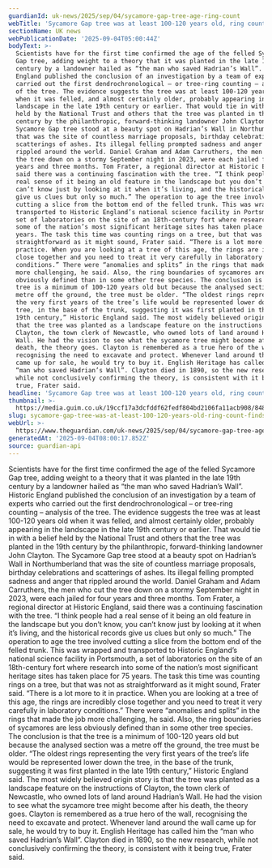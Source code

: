 ```yaml
---
guardianId: uk-news/2025/sep/04/sycamore-gap-tree-age-ring-count
webTitle: 'Sycamore Gap tree was at least 100-120 years old, ring count finds'
sectionName: UK news
webPublicationDate: '2025-09-04T05:00:44Z'
bodyText: >-
  Scientists have for the first time confirmed the age of the felled Sycamore
  Gap tree, adding weight to a theory that it was planted in the late 19th
  century by a landowner hailed as “the man who saved Hadrian’s Wall”. Historic
  England published the conclusion of an investigation by a team of experts who
  carried out the first dendrochronological – or tree-ring counting – analysis
  of the tree. The evidence suggests the tree was at least 100-120 years old
  when it was felled, and almost certainly older, probably appearing in the
  landscape in the late 19th century or earlier. That would tie in with a belief
  held by the National Trust and others that the tree was planted in the 19th
  century by the philanthropic, forward-thinking landowner John Clayton. The
  Sycamore Gap tree stood at a beauty spot on Hadrian’s Wall in Northumberland
  that was the site of countless marriage proposals, birthday celebrations and
  scatterings of ashes. Its illegal felling prompted sadness and anger that
  rippled around the world. Daniel Graham and Adam Carruthers, the men who cut
  the tree down on a stormy September night in 2023, were each jailed for four
  years and three months. Tom Frater, a regional director at Historic England,
  said there was a continuing fascination with the tree. “I think people had a
  real sense of it being an old feature in the landscape but you don’t know, you
  can’t know just by looking at it when it’s living, and the historical records
  give us clues but only so much.” The operation to age the tree involved
  cutting a slice from the bottom end of the felled trunk. This was wrapped and
  transported to Historic England’s national science facility in Portsmouth, a
  set of laboratories on the site of an 18th-century fort where research into
  some of the nation’s most significant heritage sites has taken place for 75
  years. The task this time was counting rings on a tree, but that was not as
  straightforward as it might sound, Frater said. “There is a lot more to it in
  practice. When you are looking at a tree of this age, the rings are incredibly
  close together and you need to treat it very carefully in laboratory
  conditions.” There were “anomalies and splits” in the rings that made the job
  more challenging, he said. Also, the ring boundaries of sycamores are less
  obviously defined than in some other tree species. The conclusion is that the
  tree is a minimum of 100-120 years old but because the analysed section was a
  metre off the ground, the tree must be older. “The oldest rings representing
  the very first years of the tree’s life would be represented lower down the
  tree, in the base of the trunk, suggesting it was first planted in the late
  19th century,” Historic England said. The most widely believed origin story is
  that the tree was planted as a landscape feature on the instructions of
  Clayton, the town clerk of Newcastle, who owned lots of land around Hadrian’s
  Wall. He had the vision to see what the sycamore tree might become after his
  death, the theory goes. Clayton is remembered as a true hero of the wall,
  recognising the need to excavate and protect. Whenever land around the wall
  came up for sale, he would try to buy it. English Heritage has called him the
  “man who saved Hadrian’s Wall”. Clayton died in 1890, so the new research,
  while not conclusively confirming the theory, is consistent with it being
  true, Frater said.
headline: 'Sycamore Gap tree was at least 100-120 years old, ring count finds'
thumbnail: >-
  https://media.guim.co.uk/19ccf17a3dcfddf62fedf804bd2106fa11acb908/848_0_4680_3744/500.jpg
slug: sycamore-gap-tree-was-at-least-100-120-years-old-ring-count-finds
webUrl: >-
  https://www.theguardian.com/uk-news/2025/sep/04/sycamore-gap-tree-age-ring-count
generatedAt: '2025-09-04T08:00:17.852Z'
source: guardian-api
---
```

Scientists have for the first time confirmed the age of the felled Sycamore Gap tree, adding weight to a theory that it was planted in the late 19th century by a landowner hailed as “the man who saved Hadrian’s Wall”. Historic England published the conclusion of an investigation by a team of experts who carried out the first dendrochronological – or tree-ring counting – analysis of the tree. The evidence suggests the tree was at least 100-120 years old when it was felled, and almost certainly older, probably appearing in the landscape in the late 19th century or earlier. That would tie in with a belief held by the National Trust and others that the tree was planted in the 19th century by the philanthropic, forward-thinking landowner John Clayton. The Sycamore Gap tree stood at a beauty spot on Hadrian’s Wall in Northumberland that was the site of countless marriage proposals, birthday celebrations and scatterings of ashes. Its illegal felling prompted sadness and anger that rippled around the world. Daniel Graham and Adam Carruthers, the men who cut the tree down on a stormy September night in 2023, were each jailed for four years and three months. Tom Frater, a regional director at Historic England, said there was a continuing fascination with the tree. “I think people had a real sense of it being an old feature in the landscape but you don’t know, you can’t know just by looking at it when it’s living, and the historical records give us clues but only so much.” The operation to age the tree involved cutting a slice from the bottom end of the felled trunk. This was wrapped and transported to Historic England’s national science facility in Portsmouth, a set of laboratories on the site of an 18th-century fort where research into some of the nation’s most significant heritage sites has taken place for 75 years. The task this time was counting rings on a tree, but that was not as straightforward as it might sound, Frater said. “There is a lot more to it in practice. When you are looking at a tree of this age, the rings are incredibly close together and you need to treat it very carefully in laboratory conditions.” There were “anomalies and splits” in the rings that made the job more challenging, he said. Also, the ring boundaries of sycamores are less obviously defined than in some other tree species. The conclusion is that the tree is a minimum of 100-120 years old but because the analysed section was a metre off the ground, the tree must be older. “The oldest rings representing the very first years of the tree’s life would be represented lower down the tree, in the base of the trunk, suggesting it was first planted in the late 19th century,” Historic England said. The most widely believed origin story is that the tree was planted as a landscape feature on the instructions of Clayton, the town clerk of Newcastle, who owned lots of land around Hadrian’s Wall. He had the vision to see what the sycamore tree might become after his death, the theory goes. Clayton is remembered as a true hero of the wall, recognising the need to excavate and protect. Whenever land around the wall came up for sale, he would try to buy it. English Heritage has called him the “man who saved Hadrian’s Wall”. Clayton died in 1890, so the new research, while not conclusively confirming the theory, is consistent with it being true, Frater said.
